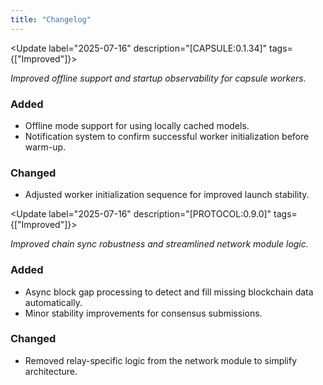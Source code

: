 ```yaml
---
title: "Changelog"
---
```


<Update label="2025-07-16" description="[CAPSULE:0.1.34]" tags={["Improved"]}>

*Improved offline support and startup observability for capsule workers.*

### Added

- Offline mode support for using locally cached models.
- Notification system to confirm successful worker initialization before warm-up.

### Changed

- Adjusted worker initialization sequence for improved launch stability.
</Update>

<Update label="2025-07-16" description="[PROTOCOL:0.9.0]" tags={["Improved"]}>

*Improved chain sync robustness and streamlined network module logic.*

### Added

- Async block gap processing to detect and fill missing blockchain data automatically.
- Minor stability improvements for consensus submissions.

### Changed

- Removed relay-specific logic from the network module to simplify architecture.
</Update>
